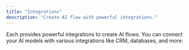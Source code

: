 ```yaml
---
title: "Integrations"
description: "Create AI flow with powerful integrations."
---
```



Each provides powerful integrations to create AI flows. You can connect your AI models with various integrations like CRM, databases, and more.

<CardGroup cols={2}>

   
<Integration title="Pruna" desc="" img="https://storage.googleapis.com/magicpoint/website/pruna.png" />
<Integration title="Beam" desc="" img="https://storage.cloud.google.com/magicpoint/website/beam.png" />

</CardGroup>

<CardGroup cols={1}>
  <Card href="https://console.eachlabs.ai" title="Browse all"></Card>
</CardGroup>
